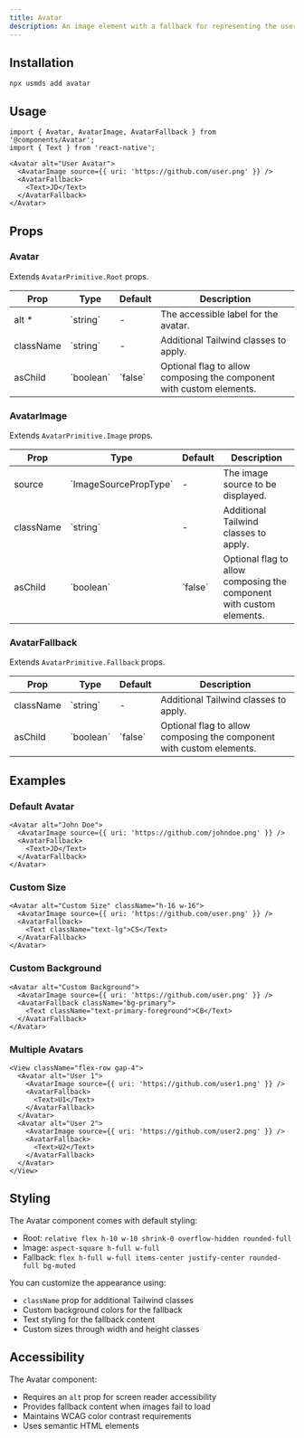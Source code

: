 ```yaml
---
title: Avatar
description: An image element with a fallback for representing the user.
---
```


## Installation

```package-install
npx usmds add avatar
```

## Usage

```tsx
import { Avatar, AvatarImage, AvatarFallback } from '@components/Avatar';
import { Text } from 'react-native';

<Avatar alt="User Avatar">
  <AvatarImage source={{ uri: 'https://github.com/user.png' }} />
  <AvatarFallback>
    <Text>JD</Text>
  </AvatarFallback>
</Avatar>
```

## Props

### Avatar

Extends `AvatarPrimitive.Root` props.

<table>
  <thead>
    <tr>
      <th>Prop</th>
      <th>Type</th>
      <th>Default</th>
      <th>Description</th>
    </tr>
  </thead>
  <tbody>
    <tr>
      <td>alt *</td>
      <td>`string`</td>
      <td>-</td>
      <td>The accessible label for the avatar.</td>
    </tr>
    <tr>
      <td>className</td>
      <td>`string`</td>
      <td>-</td>
      <td>Additional Tailwind classes to apply.</td>
    </tr>
    <tr>
      <td>asChild</td>
      <td>`boolean`</td>
      <td>`false`</td>
      <td>Optional flag to allow composing the component with custom elements.</td>
    </tr>
  </tbody>
</table>

### AvatarImage

Extends `AvatarPrimitive.Image` props.

<table>
  <thead>
    <tr>
      <th>Prop</th>
      <th>Type</th>
      <th>Default</th>
      <th>Description</th>
    </tr>
  </thead>
  <tbody>
    <tr>
      <td>source</td>
      <td>`ImageSourcePropType`</td>
      <td>-</td>
      <td>The image source to be displayed.</td>
    </tr>
    <tr>
      <td>className</td>
      <td>`string`</td>
      <td>-</td>
      <td>Additional Tailwind classes to apply.</td>
    </tr>
    <tr>
      <td>asChild</td>
      <td>`boolean`</td>
      <td>`false`</td>
      <td>Optional flag to allow composing the component with custom elements.</td>
    </tr>
  </tbody>
</table>

### AvatarFallback

Extends `AvatarPrimitive.Fallback` props.

<table>
  <thead>
    <tr>
      <th>Prop</th>
      <th>Type</th>
      <th>Default</th>
      <th>Description</th>
    </tr>
  </thead>
  <tbody>
    <tr>
      <td>className</td>
      <td>`string`</td>
      <td>-</td>
      <td>Additional Tailwind classes to apply.</td>
    </tr>
    <tr>
      <td>asChild</td>
      <td>`boolean`</td>
      <td>`false`</td>
      <td>Optional flag to allow composing the component with custom elements.</td>
    </tr>
  </tbody>
</table>

## Examples

### Default Avatar

```tsx
<Avatar alt="John Doe">
  <AvatarImage source={{ uri: 'https://github.com/johndoe.png' }} />
  <AvatarFallback>
    <Text>JD</Text>
  </AvatarFallback>
</Avatar>
```

### Custom Size

```tsx
<Avatar alt="Custom Size" className="h-16 w-16">
  <AvatarImage source={{ uri: 'https://github.com/user.png' }} />
  <AvatarFallback>
    <Text className="text-lg">CS</Text>
  </AvatarFallback>
</Avatar>
```

### Custom Background

```tsx
<Avatar alt="Custom Background">
  <AvatarImage source={{ uri: 'https://github.com/user.png' }} />
  <AvatarFallback className="bg-primary">
    <Text className="text-primary-foreground">CB</Text>
  </AvatarFallback>
</Avatar>
```

### Multiple Avatars

```tsx
<View className="flex-row gap-4">
  <Avatar alt="User 1">
    <AvatarImage source={{ uri: 'https://github.com/user1.png' }} />
    <AvatarFallback>
      <Text>U1</Text>
    </AvatarFallback>
  </Avatar>
  <Avatar alt="User 2">
    <AvatarImage source={{ uri: 'https://github.com/user2.png' }} />
    <AvatarFallback>
      <Text>U2</Text>
    </AvatarFallback>
  </Avatar>
</View>
```

## Styling

The Avatar component comes with default styling:

- Root: `relative flex h-10 w-10 shrink-0 overflow-hidden rounded-full`
- Image: `aspect-square h-full w-full`
- Fallback: `flex h-full w-full items-center justify-center rounded-full bg-muted`

You can customize the appearance using:
- `className` prop for additional Tailwind classes
- Custom background colors for the fallback
- Text styling for the fallback content
- Custom sizes through width and height classes

## Accessibility

The Avatar component:
- Requires an `alt` prop for screen reader accessibility
- Provides fallback content when images fail to load
- Maintains WCAG color contrast requirements
- Uses semantic HTML elements
